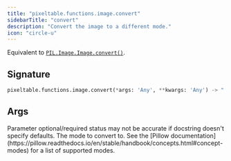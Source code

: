```yaml
---
title: "pixeltable.functions.image.convert"
sidebarTitle: "convert"
description: "Convert the image to a different mode."
icon: "circle-u"
---
```

Equivalent to [`PIL.Image.Image.convert()`](https://pillow.readthedocs.io/en/stable/reference/Image.html#PIL.Image.Image.convert).


## Signature

```python
pixeltable.functions.image.convert(*args: 'Any', **kwargs: 'Any') -> "'exprs.FunctionCall'"
```

## Args

<Note>
Parameter optional/required status may not be accurate if docstring doesn't specify defaults.
</Note>

<ParamField path="mode" type="string" required>
  The mode to convert to. See the [Pillow documentation](https://pillow.readthedocs.io/en/stable/handbook/concepts.html#concept-modes) for a list of supported modes.


</ParamField>


